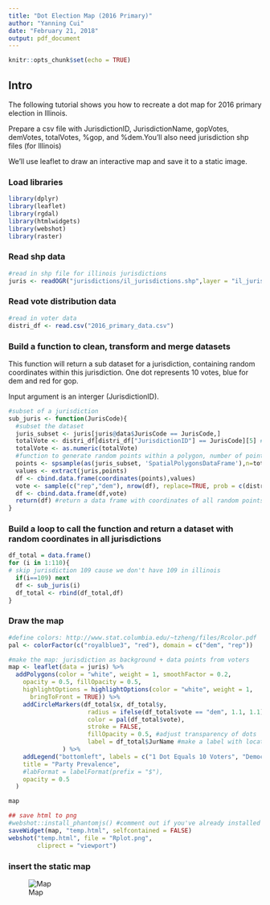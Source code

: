 ```yaml
---
title: "Dot Election Map (2016 Primary)"
author: "Yanning Cui"
date: "February 21, 2018"
output: pdf_document
---
```


```r
knitr::opts_chunk$set(echo = TRUE)
```
## Intro

The following tutorial shows you how to recreate a dot map for 2016 primary election in Illinois.

Prepare a csv file with JurisdictionID, JurisdictionName, gopVotes, demVotes, totalVotes, %gop, and %dem.You'll also need jurisdiction shp files (for Illinois)

We'll use leaflet to draw an interactive map and save it to a static image.

### Load libraries

```r
library(dplyr)
library(leaflet)
library(rgdal)
library(htmlwidgets)
library(webshot)
library(raster)
```

### Read shp data

```r
#read in shp file for illinois jurisdictions
juris <- readOGR("jurisdictions/il_jurisdictions.shp",layer = "il_jurisdictions", GDAL1_integer64_policy = TRUE)
```

### Read vote distribution data

```r
#read in voter data
distri_df <- read.csv("2016_primary_data.csv")
```

### Build a function to clean, transform and merge datasets

This function will return a sub dataset for a jurisdiction, containing random coordinates within this jurisdiction. One dot represents 10 votes, blue for dem and red for gop.

Input argument is an interger (JurisdictionID).

```r
#subset of a jurisdiction
sub_juris <- function(JurisCode){
  #subset the dataset
  juris_subset <- juris[juris@data$JurisCode == JurisCode,]
  totalVote <- distri_df[distri_df["JurisdictionID"] == JurisCode][5] #5th column, totalCount
  totalVote <- as.numeric(totalVote)
  #function to generate random points within a polygon, number of points = totalVote/10
  points <- spsample(as(juris_subset, 'SpatialPolygonsDataFrame'),n=totalVote/10, type="random")
  values <- extract(juris,points)
  df <- cbind.data.frame(coordinates(points),values) 
  vote <- sample(c("rep","dem"), nrow(df), replace=TRUE, prob = c(distri_df[distri_df["JurisdictionID"] == JurisCode][6],distri_df[distri_df["JurisdictionID"] == JurisCode][7])) #randomly label the dots as rep/dem, proportional to vote distribution
  df <- cbind.data.frame(df,vote)
  return(df) #return a data frame with coordinates of all random points, ready for plot
}
```

### Build a loop to call the function and return a dataset with random coordinates in all jurisdictions

```r
df_total = data.frame()
for (i in 1:110){
# skip jurisdiction 109 cause we don't have 109 in illinois
  if(i==109) next
  df <- sub_juris(i)
  df_total <- rbind(df_total,df)
}
```

### Draw the map

```r
#define colors: http://www.stat.columbia.edu/~tzheng/files/Rcolor.pdf
pal <- colorFactor(c("royalblue3", "red"), domain = c("dem", "rep"))

#make the map: jurisdiction as background + data points from voters
map <- leaflet(data = juris) %>%
  addPolygons(color = "white", weight = 1, smoothFactor = 0.2,
    opacity = 0.5, fillOpacity = 0.5,
    highlightOptions = highlightOptions(color = "white", weight = 1,
      bringToFront = TRUE)) %>%
    addCircleMarkers(df_total$x, df_total$y,
                      radius = ifelse(df_total$vote == "dem", 1.1, 1.1), #adjust size of dots
                      color = pal(df_total$vote),
                      stroke = FALSE, 
                      fillOpacity = 0.5, #adjust transparency of dots
                      label = df_total$JurName #make a label with locations
               ) %>%
    addLegend("bottomleft", labels = c("1 Dot Equals 10 Voters", "Democratic Primary Voters", "Republican Primary Voters"), colors = c("white", "blue", "red"),
    title = "Party Prevalence",
    #labFormat = labelFormat(prefix = "$"),
    opacity = 0.5
  )

map

## save html to png
#webshot::install_phantomjs() #comment out if you've already installed it
saveWidget(map, "temp.html", selfcontained = FALSE)
webshot("temp.html", file = "Rplot.png",
        cliprect = "viewport")
```

### insert the static map

![Map](Rplot.png)

